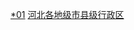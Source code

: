 [[Category:张家口行政区划|*01]]
[[Category:河北各地级市县级行政区|]]
{{catmore|张家口市|河北省张家口市}}
<br>{{hideh
|Head = 张家口各区县所辖乡镇与街道
|FrameStyle   = border:solid 2px #0000ff;
|HeadStyle    = text-align:center;background:transparent;
|ContentStyle = background: #FFFFE0; font size="80%"
}}
{{edit|Template:张家口市桥东区行政区划}}{{张家口市桥东区行政区划|state=expanded}}<br>
{{edit|Template:张家口市桥西区行政区划}}{{张家口市桥西区行政区划|state=expanded}}<br>
{{edit|Template:张家口市宣化区行政区划}}{{张家口市宣化区行政区划|state=expanded}}<br>
{{edit|Template:张家口市下花园区行政区划}}{{张家口市下花园区行政区划|state=expanded}}<br>
{{edit|Template:张北县行政区划}}{{张北县行政区划|state=expanded}}<br>
{{edit|Template:康保县行政区划}}{{康保县行政区划|state=expanded}}<br>
{{edit|Template:沽源县行政区划}}{{沽源县行政区划|state=expanded}}<br>
{{edit|Template:尚义县行政区划}}{{尚义县行政区划|state=expanded}}<br>
{{edit|Template:蔚县行政区划}}{{蔚县行政区划|state=expanded}}<br>
{{edit|Template:阳原县行政区划}}{{阳原县行政区划|state=expanded}}<br>
{{edit|Template:怀安县行政区划}}{{怀安县行政区划|state=expanded}}<br>
{{edit|Template:万全县行政区划}}{{万全县行政区划|state=expanded}}<br>
{{edit|Template:怀来县行政区划}}{{怀来县行政区划|state=expanded}}<br>
{{edit|Template:赤城县行政区划}}{{赤城县行政区划|state=expanded}}<br>
{{edit|Template:崇礼县行政区划}}{{崇礼县行政区划|state=expanded}}<br>
{{edit|Template:宣化县行政区划}}{{宣化县行政区划|state=expanded}}<br>
{{edit|Template:涿鹿县行政区划}}{{涿鹿县行政区划|state=expanded}}<br>
{{hidef}}